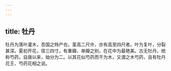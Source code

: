 ```yaml
---
---
---
```

title: 牡丹
---



牡丹为落叶灌木，吾国之特产也，茎高二尺许，亦有高至四尺者。叶为复叶，分裂甚深。夏初开花，径三四寸，有重瓣、单瓣之别，在花中为最艳美。古无牡丹，统称芍药，自唐以来，始分为二。以其花似芍药而干为木，又谓之木芍药，且有牡丹花王、芍药花相之说。